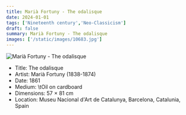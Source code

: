 ```yaml
---
title: Marià Fortuny - The odalisque
date: 2024-01-01
tags: ['Nineteenth century','Neo-Classicism']
draft: false
summary: Marià Fortuny - The odalisque
images: ['/static/images/10683.jpg']
---
```


![Marià Fortuny - The odalisque](/static/images/10683.jpg)

* Title: The odalisque
* Artist: Marià Fortuny (1838-1874)
* Date: 1861
* Medium: \tOil on cardboard
* Dimensions: 57 × 81 cm
* Location: Museu Nacional d'Art de Catalunya, Barcelona, Catalunia, Spain


